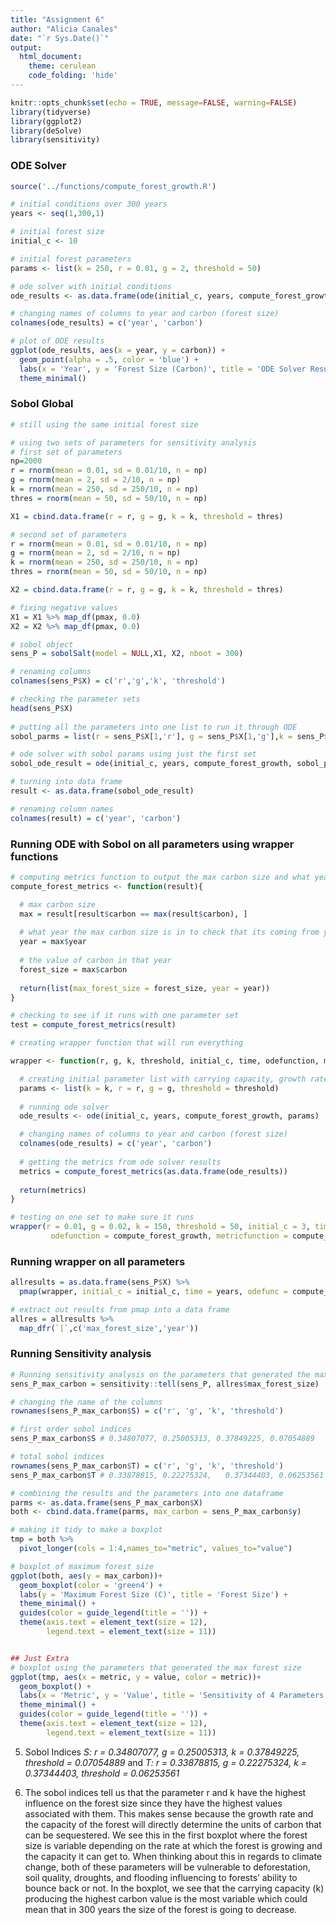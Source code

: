 ```yaml
---
title: "Assignment 6"
author: "Alicia Canales"
date: "`r Sys.Date()`"
output: 
  html_document:
    theme: cerulean
    code_folding: 'hide'
---
```


```r
knitr::opts_chunk$set(echo = TRUE, message=FALSE, warning=FALSE)
library(tidyverse)
library(ggplot2)
library(deSolve)
library(sensitivity)
```

### ODE Solver
```r
source('../functions/compute_forest_growth.R')

# initial conditions over 300 years
years <- seq(1,300,1)

# initial forest size 
initial_c <- 10

# initial forest parameters
params <- list(k = 250, r = 0.01, g = 2, threshold = 50)

# ode solver with initial conditions 
ode_results <- as.data.frame(ode(initial_c, years, compute_forest_growth, params))

# changing names of columns to year and carbon (forest size)
colnames(ode_results) = c('year', 'carbon')

# plot of ODE results 
ggplot(ode_results, aes(x = year, y = carbon)) +
  geom_point(alpha = .5, color = 'blue') +
  labs(x = 'Year', y = 'Forest Size (Carbon)', title = 'ODE Solver Results') +
  theme_minimal()
```

### Sobol Global
```r
# still using the same initial forest size

# using two sets of parameters for sensitivity analysis
# first set of parameters
np=2000
r = rnorm(mean = 0.01, sd = 0.01/10, n = np)
g = rnorm(mean = 2, sd = 2/10, n = np)
k = rnorm(mean = 250, sd = 250/10, n = np)
thres = rnorm(mean = 50, sd = 50/10, n = np)

X1 = cbind.data.frame(r = r, g = g, k = k, threshold = thres)

# second set of parameters
r = rnorm(mean = 0.01, sd = 0.01/10, n = np)
g = rnorm(mean = 2, sd = 2/10, n = np)
k = rnorm(mean = 250, sd = 250/10, n = np)
thres = rnorm(mean = 50, sd = 50/10, n = np)

X2 = cbind.data.frame(r = r, g = g, k = k, threshold = thres)

# fixing negative values
X1 = X1 %>% map_df(pmax, 0.0)
X2 = X2 %>% map_df(pmax, 0.0)

# sobol object
sens_P = sobolSalt(model = NULL,X1, X2, nboot = 300)

# renaming columns
colnames(sens_P$X) = c('r','g','k', 'threshold')

# checking the parameter sets
head(sens_P$X)
 
# putting all the parameters into one list to run it through ODE
sobol_parms = list(r = sens_P$X[1,'r'], g = sens_P$X[1,'g'],k = sens_P$X[1,'k'], threshold = sens_P$X[1,'threshold'])

# ode solver with sobol params using just the first set
sobol_ode_result = ode(initial_c, years, compute_forest_growth, sobol_parms)

# turning into data frame
result <- as.data.frame(sobol_ode_result)

# renaming column names 
colnames(result) = c('year', 'carbon')
```

### Running ODE with Sobol on all parameters using wrapper functions
```r
# computing metrics function to output the max carbon size and what year it occurs in 
compute_forest_metrics <- function(result){

  # max carbon size 
  max = result[result$carbon == max(result$carbon), ]
  
  # what year the max carbon size is in to check that its coming from year 300 
  year = max$year
  
  # the value of carbon in that year
  forest_size = max$carbon
  
  return(list(max_forest_size = forest_size, year = year))
}

# checking to see if it runs with one parameter set
test = compute_forest_metrics(result)

# creating wrapper function that will run everything

wrapper <- function(r, g, k, threshold, initial_c, time, odefunction, metricfunction){

  # creating initial parameter list with carrying capacity, growth rates (r, g), and threshold
  params <- list(k = k, r = r, g = g, threshold = threshold)
  
  # running ode solver
  ode_results <- ode(initial_c, years, compute_forest_growth, params)

  # changing names of columns to year and carbon (forest size)
  colnames(ode_results) = c('year', 'carbon')
  
  # getting the metrics from ode solver results
  metrics = compute_forest_metrics(as.data.frame(ode_results))
  
  return(metrics)
}

# testing on one set to make sure it runs
wrapper(r = 0.01, g = 0.02, k = 150, threshold = 50, initial_c = 3, time = seq(1, 100),
         odefunction = compute_forest_growth, metricfunction = compute_forest_metric)
```

### Running wrapper on all parameters
```r
allresults = as.data.frame(sens_P$X) %>% 
  pmap(wrapper, initial_c = initial_c, time = years, odefunc = compute_forest_growth, metricfunction = compute_forest_metric)

# extract out results from pmap into a data frame
allres = allresults %>% 
  map_dfr(`[`,c('max_forest_size','year'))
```

### Running Sensitivity analysis
```r
# Running sensitivity analysis on the parameters that generated the max carbon
sens_P_max_carbon = sensitivity::tell(sens_P, allres$max_forest_size)

# changing the name of the columns
rownames(sens_P_max_carbon$S) = c('r', 'g', 'k', 'threshold')

# first order sobol indices
sens_P_max_carbon$S # 0.34807077, 0.25005313, 0.37849225, 0.07054889

# total sobol indices
rownames(sens_P_max_carbon$T) = c('r', 'g', 'k', 'threshold')
sens_P_max_carbon$T # 0.33878815, 0.22275324,	0.37344403, 0.06253561	

# combining the results and the parameters into one dataframe
parms <- as.data.frame(sens_P_max_carbon$X)
both <- cbind.data.frame(parms, max_carbon = sens_P_max_carbon$y)

# making it tidy to make a boxplot
tmp = both %>% 
  pivot_longer(cols = 1:4,names_to="metric", values_to="value")

# boxplot of maximum forest size
ggplot(both, aes(y = max_carbon))+
  geom_boxplot(color = 'green4') +
  labs(y = 'Maximum Forest Size (C)', title = 'Forest Size') +
  theme_minimal() +
  guides(color = guide_legend(title = '')) +
  theme(axis.text = element_text(size = 12),
        legend.text = element_text(size = 11))


## Just Extra
# boxplot using the parameters that generated the max forest size
ggplot(tmp, aes(x = metric, y = value, color = metric))+
  geom_boxplot() +
  labs(x = 'Metric', y = 'Value', title = 'Sensitivity of 4 Parameters') +
  theme_minimal() +
  guides(color = guide_legend(title = '')) +
  theme(axis.text = element_text(size = 12),
        legend.text = element_text(size = 11))
```

5. Sobol Indices
*S: r = 0.34807077, g =  0.25005313, k = 0.37849225, threshold = 0.07054889* and 
*T: r = 0.33878815, g = 0.22275324,	k = 0.37344403, threshold = 0.06253561*	

6. The sobol indices tell us that the parameter r and k have the highest influence on the forest size since they have the highest values associated with them. This makes sense because the growth rate and the capacity of the forest will directly determine the units of carbon that can be sequestered. We see this in the first boxplot where the forest size is variable depending on the rate at which the forest is growing and the capacity it can get to. When thinking about this in regards to climate change, both of these parameters will be vulnerable to deforestation, soil quality, droughts, and flooding influencing to forests' ability to bounce back or not. In the boxplot, we see that the carrying capacity (k) producing the highest carbon value is the most variable which could mean that in 300 years the size of the forest is going to decrease. 

